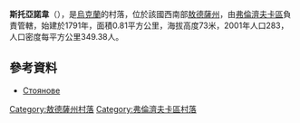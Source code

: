 {{coord|47|21|35|N|29|45|27|E|scale:30000|display=title}}

'''斯托亞諾韋'''（{{lang-uk|Стоянове}}），是[[烏克蘭|烏克蘭]]的村落，位於該國西南部[[敖德薩州|敖德薩州]]，由[[弗倫濟夫卡區|弗倫濟夫卡區]]負責管轄，始建於1791年，面積0.81平方公里，海拔高度73米，2001年人口283，人口密度每平方公里349.38人。

==參考資料==
*[http://w1.c1.rada.gov.ua/pls/z7502/A005?rdat1=02.07.2011&rf7571=23348 Стоянове]{{dead link|date=2018年3月 |bot=InternetArchiveBot |fix-attempted=yes }}

{{DEFAULTSORT:Стоянове}}
[[Category:敖德薩州村落|Category:敖德薩州村落]]
[[Category:弗倫濟夫卡區村落|Category:弗倫濟夫卡區村落]]


{{Odessa-geo-stub}}